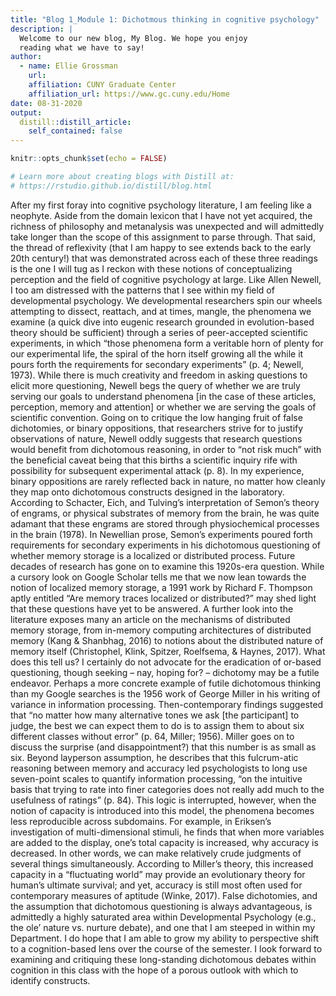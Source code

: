 ```yaml
---
title: "Blog 1_Module 1: Dichotmous thinking in cognitive psychology"
description: |
  Welcome to our new blog, My Blog. We hope you enjoy 
  reading what we have to say!
author:
  - name: Ellie Grossman
    url: 
    affiliation: CUNY Graduate Center
    affiliation_url: https://www.gc.cuny.edu/Home
date: 08-31-2020
output:
  distill::distill_article:
    self_contained: false
---
```


```r
knitr::opts_chunk$set(echo = FALSE)

# Learn more about creating blogs with Distill at:
# https://rstudio.github.io/distill/blog.html

```

After my first foray into cognitive psychology literature, I am feeling like a neophyte. Aside from the domain lexicon that I have not yet acquired, the richness of philosophy and metanalysis was unexpected and will admittedly take longer than the scope of this assignment to parse through. That said, the thread of reflexivity (that I am happy to see extends back to the early 20th century!) that was demonstrated across each of these three readings is the one I will tug as I reckon with these notions of conceptualizing perception and the field of cognitive psychology at large.
Like Allen Newell, I too am distressed with the patterns that I see within my field of developmental psychology. We developmental researchers spin our wheels attempting to dissect, reattach, and at times, mangle, the phenomena we examine (a quick dive into eugenic research grounded in evolution-based theory should be sufficient) through a series of peer-accepted scientific experiments, in which “those phenomena form a veritable horn of plenty for our experimental life, the spiral of the horn itself growing all the while it pours forth the requirements for secondary experiments” (p. 4; Newell, 1973). While there is much creativity and freedom in asking questions to elicit more questioning, Newell begs the query of whether we are truly serving our goals to understand phenomena [in the case of these articles, perception, memory and attention] or whether we are serving the goals of scientific convention. Going on to critique the low hanging fruit of false dichotomies, or binary oppositions, that researchers strive for to justify observations of nature, Newell oddly suggests that research questions would benefit from dichotomous reasoning, in order to “not risk much” with the beneficial caveat being that this births a scientific inquiry rife with possibility for subsequent experimental attack (p. 8). 
In my experience, binary oppositions are rarely reflected back in nature, no matter how cleanly they map onto dichotomous constructs designed in the laboratory. According to Schacter, Eich, and Tulving’s interpretation of Semon’s theory of engrams, or physical substrates of memory from the brain, he was quite adamant that these engrams are stored through physiochemical processes in the brain (1978). In Newellian prose, Semon’s experiments poured forth requirements for secondary experiments in his dichotomous questioning of whether memory storage is a localized or distributed process. Future decades of research has gone on to examine this 1920s-era question. While a cursory look on Google Scholar tells me that we now lean towards the notion of localized memory storage, a 1991 work by Richard F. Thompson aptly entitled “Are memory traces localized or distributed?” may shed light that these questions have yet to be answered. A further look into the literature exposes many an article on the mechanisms of distributed memory storage, from in-memory computing architectures of distributed memory (Kang & Shanbhag, 2016) to notions about the distributed nature of memory itself (Christophel, Klink, Spitzer, Roelfsema, & Haynes, 2017). What does this tell us? I certainly do not advocate for the eradication of or-based questioning, though seeking – nay, hoping for? – dichotomy may be a futile endeavor. 
Perhaps a more concrete example of futile dichotomous thinking than my Google searches is the 1956 work of George Miller in his writing of variance in information processing. Then-contemporary findings suggested that “no matter how many alternative tones we ask [the participant] to judge, the best we can expect them to do is to assign them to about six different classes without error” (p. 64, Miller; 1956). Miller goes on to discuss the surprise (and disappointment?) that this number is as small as six. Beyond layperson assumption, he describes that this fulcrum-atic reasoning between memory and accuracy led psychologists to long use seven-point scales to quantify information processing, “on the intuitive basis that trying to rate into finer categories does not really add much to the usefulness of ratings” (p. 84). This logic is interrupted, however, when the notion of capacity is introduced into this model, the phenomena becomes less reproducible across subdomains. For example, in Eriksen’s investigation of multi-dimensional stimuli, he finds that when more variables are added to the display, one’s total capacity is increased, why accuracy is decreased. In other words, we can make relatively crude judgments of several things simultaneously. According to Miller’s theory, this increased capacity in a “fluctuating world” may provide an evolutionary theory for human’s ultimate survival; and yet, accuracy is still most often used for contemporary measures of aptitude (Winke, 2017).
False dichotomies, and the assumption that dichotomous questioning is always advantageous, is admittedly a highly saturated area within Developmental Psychology (e.g., the ole’ nature vs. nurture debate), and one that I am steeped in within my Department. I do hope that I am able to grow my ability to perspective shift to a cognition-based lens over the course of the semester. I look forward to examining and critiquing these long-standing dichotomous debates within cognition in this class with the hope of a porous outlook with which to identify constructs.


